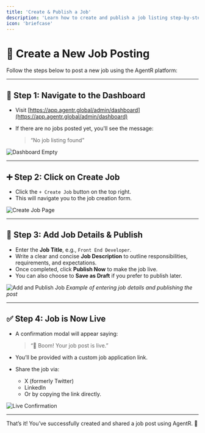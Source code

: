 ```yaml
---
title: 'Create & Publish a Job'
description: 'Learn how to create and publish a job listing step-by-step using the AgentR dashboard.'
icon: 'briefcase'
---
```


# 🚀 Create a New Job Posting
Follow the steps below to post a new job using the AgentR platform:

---

## 🧭 Step 1: Navigate to the Dashboard

- Visit [https://app.agentr.global/admin/dashboard](https://app.agentr.global/admin/dashboard)
- If there are no jobs posted yet, you'll see the message:
  
  > “No job listing found”

![Dashboard Empty](../images/empty-state.png)

---

## ➕ Step 2: Click on **Create Job**

- Click the `+ Create Job` button on the top right.
- This will navigate you to the job creation form.

![Create Job Page](../images/admin-dashboard1.png)

---

## 📝 Step 3: Add Job Details & Publish

- Enter the **Job Title**, e.g., `Front End Developer`.
- Write a clear and concise **Job Description** to outline responsibilities, requirements, and expectations.
- Once completed, click **Publish Now** to make the job live.
- You can also choose to **Save as Draft** if you prefer to publish later.

![Add and Publish Job](../images/admin-dashboard2.png)
*Example of entering job details and publishing the post*

---

## ✅ Step 4: Job is Now Live

- A confirmation modal will appear saying:

  > “🎉 Boom! Your job post is live.”

- You’ll be provided with a custom job application link.
- Share the job via:
  - X (formerly Twitter)
  - LinkedIn
  - Or by copying the link directly.

![Live Confirmation](../images/admin-dashboard3.png)

---



That’s it! You’ve successfully created and shared a job post using AgentR. 🎯
